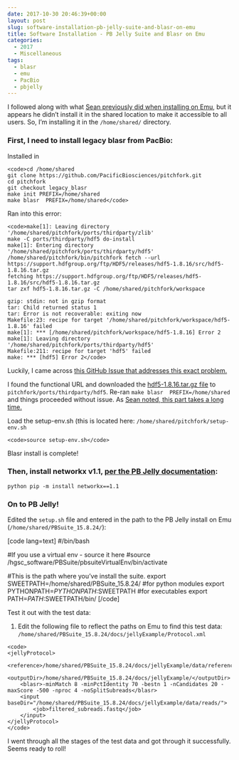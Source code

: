 ```yaml
---
date: 2017-10-30 20:46:39+00:00
layout: post
slug: software-installation-pb-jelly-suite-and-blasr-on-emu
title: Software Installation - PB Jelly Suite and Blasr on Emu
categories:
  - 2017
  - Miscellaneous
tags:
  - blasr
  - emu
  - PacBio
  - pbjelly
---
```


I followed along with what [Sean previously did when installing on Emu](https://genefish.wordpress.com/2017/04/06/pbjelly-pt-2/), but it appears he didn't install it in the shared location to make it accessible to all users. So, I'm installing it in the `/home/shared/` directory.



### First, I need to install legacy blasr from PacBio:



Installed in 

    
    <code>cd /home/shared
    git clone https://github.com/PacificBiosciences/pitchfork.git
    cd pitchfork
    git checkout legacy_blasr
    make init PREFIX=/home/shared
    make blasr  PREFIX=/home/shared</code>



Ran into this error:


    
    <code>make[1]: Leaving directory '/home/shared/pitchfork/ports/thirdparty/zlib'
    make -C ports/thirdparty/hdf5 do-install
    make[1]: Entering directory '/home/shared/pitchfork/ports/thirdparty/hdf5'
    /home/shared/pitchfork/bin/pitchfork fetch --url https://support.hdfgroup.org/ftp/HDF5/releases/hdf5-1.8.16/src/hdf5-1.8.16.tar.gz
    fetching https://support.hdfgroup.org/ftp/HDF5/releases/hdf5-1.8.16/src/hdf5-1.8.16.tar.gz
    tar zxf hdf5-1.8.16.tar.gz -C /home/shared/pitchfork/workspace
    
    gzip: stdin: not in gzip format
    tar: Child returned status 1
    tar: Error is not recoverable: exiting now
    Makefile:23: recipe for target '/home/shared/pitchfork/workspace/hdf5-1.8.16' failed
    make[1]: *** [/home/shared/pitchfork/workspace/hdf5-1.8.16] Error 2
    make[1]: Leaving directory '/home/shared/pitchfork/ports/thirdparty/hdf5'
    Makefile:211: recipe for target 'hdf5' failed
    make: *** [hdf5] Error 2</code>



Luckily, I came across [this GitHub Issue that addresses this exact problem.](https://github.com/PacificBiosciences/pitchfork/issues/289)

I found the functional URL and downloaded the [hdf5-1.8.16.tar.gz file](https://hdfgroup.org/ftp/HDF5/releases/hdf5-1.8/hdf5-1.8.16/src/hdf5-1.8.16.tar.gz) to `pitchfork/ports/thirdparty/hdf5`. Re-ran `make blasr  PREFIX=/home/shared` and things proceeded without issue. As [Sean noted, this part takes a long time.](https://genefish.wordpress.com/2017/04/06/pbjelly-pt-2/)

Load the setup-env.sh (this is located here: `/home/shared/pitchfork/setup-env.sh`


    
    <code>source setup-env.sh</code>



Blasr install is complete!



### Then, install networkx v1.1, [per the PB Jelly documentation](https://sourceforge.net/p/pb-jelly/wiki/Home/):



`python pip -m install networkx==1.1`



### On to PB Jelly!



Edited the `setup.sh` file and entered in the path to the PB Jelly install on Emu (`/home/shared/PBSuite_15.8.24/`):

[code lang=text]
#/bin/bash

#If you use a virtual env - source it here
#source /hgsc_software/PBSuite/pbsuiteVirtualEnv/bin/activate

#This is the path where you've install the suite.
export SWEETPATH=/home/shared/PBSuite_15.8.24/
#for python modules 
export PYTHONPATH=$PYTHONPATH:$SWEETPATH
#for executables 
export PATH=$PATH:$SWEETPATH/bin/
[/code]

Test it out with the test data:





  1. Edit the following file to reflect the paths on Emu to find this test data: `/home/shared/PBSuite_15.8.24/docs/jellyExample/Protocol.xml`




    
    <code>
    <jellyProtocol>
        <reference>/home/shared/PBSuite_15.8.24/docs/jellyExample/data/reference/lambda.fasta</reference>
        <outputDir>/home/shared/PBSuite_15.8.24/docs/jellyExample/</outputDir>
        <blasr>-minMatch 8 -minPctIdentity 70 -bestn 1 -nCandidates 20 -maxScore -500 -nproc 4 -noSplitSubreads</blasr>
        <input baseDir="/home/shared/PBSuite_15.8.24/docs/jellyExample/data/reads/">
            <job>filtered_subreads.fastq</job>
        </input>
    </jellyProtocol>
    </code>



I went through all the stages of the test data and got through it successfully. Seems ready to roll!
